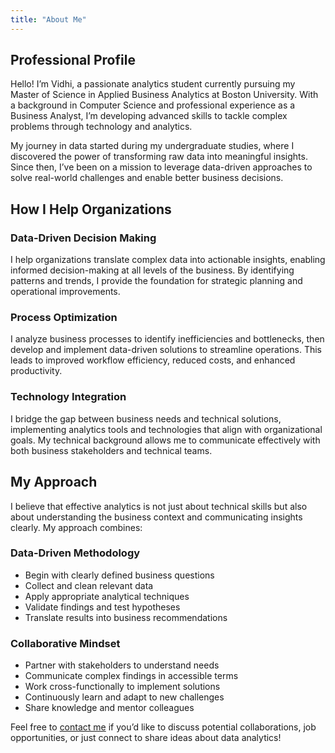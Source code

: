 ```yaml
---
title: "About Me"
---
```


## Professional Profile

Hello! I'm Vidhi, a passionate analytics student currently pursuing my Master of Science in Applied Business Analytics at Boston University. With a background in Computer Science and professional experience as a Business Analyst, I'm developing advanced skills to tackle complex problems through technology and analytics.

My journey in data started during my undergraduate studies, where I discovered the power of transforming raw data into meaningful insights. Since then, I've been on a mission to leverage data-driven approaches to solve real-world challenges and enable better business decisions.

## How I Help Organizations

::: {.grid}

::: {.g-col-12 .g-col-md-4 .card .p-3 .mb-3}
### Data-Driven Decision Making
I help organizations translate complex data into actionable insights, enabling informed decision-making at all levels of the business. By identifying patterns and trends, I provide the foundation for strategic planning and operational improvements.
:::

::: {.g-col-12 .g-col-md-4 .card .p-3 .mb-3}
### Process Optimization
I analyze business processes to identify inefficiencies and bottlenecks, then develop and implement data-driven solutions to streamline operations. This leads to improved workflow efficiency, reduced costs, and enhanced productivity.
:::

::: {.g-col-12 .g-col-md-4 .card .p-3 .mb-3}
### Technology Integration
I bridge the gap between business needs and technical solutions, implementing analytics tools and technologies that align with organizational goals. My technical background allows me to communicate effectively with both business stakeholders and technical teams.
:::

:::

## My Approach

I believe that effective analytics is not just about technical skills but also about understanding the business context and communicating insights clearly. My approach combines:

::: {.grid}

::: {.g-col-12 .g-col-md-6}
### Data-Driven Methodology
- Begin with clearly defined business questions
- Collect and clean relevant data
- Apply appropriate analytical techniques
- Validate findings and test hypotheses
- Translate results into business recommendations
:::

::: {.g-col-12 .g-col-md-6}
### Collaborative Mindset
- Partner with stakeholders to understand needs
- Communicate complex findings in accessible terms
- Work cross-functionally to implement solutions
- Continuously learn and adapt to new challenges
- Share knowledge and mentor colleagues
:::

:::

Feel free to [contact me](/contact.qmd) if you'd like to discuss potential collaborations, job opportunities, or just connect to share ideas about data analytics!